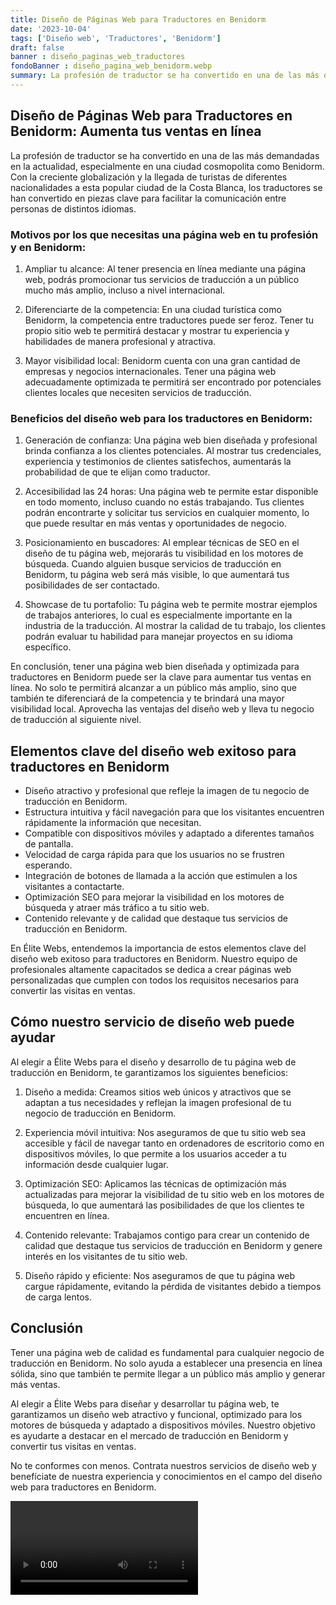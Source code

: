 ```yaml
---
title: Diseño de Páginas Web para Traductores en Benidorm
date: '2023-10-04'
tags: ['Diseño web', 'Traductores', 'Benidorm']
draft: false
banner : diseño_paginas_web_traductores
fondoBanner : diseño_pagina_web_benidorm.webp
summary: La profesión de traductor se ha convertido en una de las más demandadas en la actualidad, especialmente en una ciudad cosmopolita como Benidorm. Con la creciente globalización y la llegada de turistas de diferentes nacionalidades a esta popular ciudad de la Costa Blanca, los traductores se han convertido en piezas clave para facilitar la comunicación entre personas de distintos idiomas. 
---
```


## Diseño de Páginas Web para Traductores en Benidorm: Aumenta tus ventas en línea 

La profesión de traductor se ha convertido en una de las más demandadas en la actualidad, especialmente en una ciudad cosmopolita como Benidorm. Con la creciente globalización y la llegada de turistas de diferentes nacionalidades a esta popular ciudad de la Costa Blanca, los traductores se han convertido en piezas clave para facilitar la comunicación entre personas de distintos idiomas. 

### Motivos por los que necesitas una página web en tu profesión y en Benidorm:

1. Ampliar tu alcance: Al tener presencia en línea mediante una página web, podrás promocionar tus servicios de traducción a un público mucho más amplio, incluso a nivel internacional. 

2. Diferenciarte de la competencia: En una ciudad turística como Benidorm, la competencia entre traductores puede ser feroz. Tener tu propio sitio web te permitirá destacar y mostrar tu experiencia y habilidades de manera profesional y atractiva.

3. Mayor visibilidad local: Benidorm cuenta con una gran cantidad de empresas y negocios internacionales. Tener una página web adecuadamente optimizada te permitirá ser encontrado por potenciales clientes locales que necesiten servicios de traducción.

### Beneficios del diseño web para los traductores en Benidorm:

1. Generación de confianza: Una página web bien diseñada y profesional brinda confianza a los clientes potenciales. Al mostrar tus credenciales, experiencia y testimonios de clientes satisfechos, aumentarás la probabilidad de que te elijan como traductor.

2. Accesibilidad las 24 horas: Una página web te permite estar disponible en todo momento, incluso cuando no estás trabajando. Tus clientes podrán encontrarte y solicitar tus servicios en cualquier momento, lo que puede resultar en más ventas y oportunidades de negocio.

3. Posicionamiento en buscadores: Al emplear técnicas de SEO en el diseño de tu página web, mejorarás tu visibilidad en los motores de búsqueda. Cuando alguien busque servicios de traducción en Benidorm, tu página web será más visible, lo que aumentará tus posibilidades de ser contactado.

4. Showcase de tu portafolio: Tu página web te permite mostrar ejemplos de trabajos anteriores, lo cual es especialmente importante en la industria de la traducción. Al mostrar la calidad de tu trabajo, los clientes podrán evaluar tu habilidad para manejar proyectos en su idioma específico.

En conclusión, tener una página web bien diseñada y optimizada para traductores en Benidorm puede ser la clave para aumentar tus ventas en línea. No solo te permitirá alcanzar a un público más amplio, sino que también te diferenciará de la competencia y te brindará una mayor visibilidad local. Aprovecha las ventajas del diseño web y lleva tu negocio de traducción al siguiente nivel.

<GifSeo />

<Cta />

## Elementos clave del diseño web exitoso para traductores en Benidorm

- Diseño atractivo y profesional que refleje la imagen de tu negocio de traducción en Benidorm.
- Estructura intuitiva y fácil navegación para que los visitantes encuentren rápidamente la información que necesitan.
- Compatible con dispositivos móviles y adaptado a diferentes tamaños de pantalla.
- Velocidad de carga rápida para que los usuarios no se frustren esperando.
- Integración de botones de llamada a la acción que estimulen a los visitantes a contactarte.
- Optimización SEO para mejorar la visibilidad en los motores de búsqueda y atraer más tráfico a tu sitio web.
- Contenido relevante y de calidad que destaque tus servicios de traducción en Benidorm.

En Élite Webs, entendemos la importancia de estos elementos clave del diseño web exitoso para traductores en Benidorm. Nuestro equipo de profesionales altamente capacitados se dedica a crear páginas web personalizadas que cumplen con todos los requisitos necesarios para convertir las visitas en ventas.

## Cómo nuestro servicio de diseño web puede ayudar

Al elegir a Élite Webs para el diseño y desarrollo de tu página web de traducción en Benidorm, te garantizamos los siguientes beneficios:

1. Diseño a medida: Creamos sitios web únicos y atractivos que se adaptan a tus necesidades y reflejan la imagen profesional de tu negocio de traducción en Benidorm.

2. Experiencia móvil intuitiva: Nos aseguramos de que tu sitio web sea accesible y fácil de navegar tanto en ordenadores de escritorio como en dispositivos móviles, lo que permite a los usuarios acceder a tu información desde cualquier lugar.

3. Optimización SEO: Aplicamos las técnicas de optimización más actualizadas para mejorar la visibilidad de tu sitio web en los motores de búsqueda, lo que aumentará las posibilidades de que los clientes te encuentren en línea.

4. Contenido relevante: Trabajamos contigo para crear un contenido de calidad que destaque tus servicios de traducción en Benidorm y genere interés en los visitantes de tu sitio web.

5. Diseño rápido y eficiente: Nos aseguramos de que tu página web cargue rápidamente, evitando la pérdida de visitantes debido a tiempos de carga lentos.

## Conclusión

Tener una página web de calidad es fundamental para cualquier negocio de traducción en Benidorm. No solo ayuda a establecer una presencia en línea sólida, sino que también te permite llegar a un público más amplio y generar más ventas.

Al elegir a Élite Webs para diseñar y desarrollar tu página web, te garantizamos un diseño web atractivo y funcional, optimizado para los motores de búsqueda y adaptado a dispositivos móviles. Nuestro objetivo es ayudarte a destacar en el mercado de traducción en Benidorm y convertir tus visitas en ventas.

No te conformes con menos. Contrata nuestros servicios de diseño web y benefíciate de nuestra experiencia y conocimientos en el campo del diseño web para traductores en Benidorm.

<Video />

<CtaBot job='Traductores' city='Benidorm'/>

<Gmaps query='Benidorm+españa+maps' />